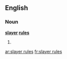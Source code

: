 ==English==

===Noun===
'''[[slayer]] [[rule]]s'''

# {{plural of|slayer rule}}

[[ar:slayer rules]]
[[fr:slayer rules]]